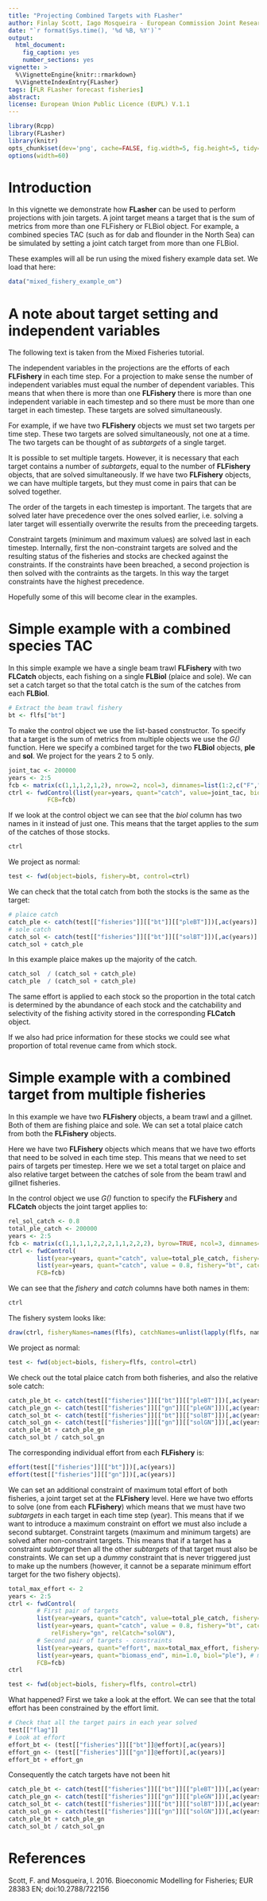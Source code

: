 ```yaml
---
title: "Projecting Combined Targets with FLasher"
author: Finlay Scott, Iago Mosqueira - European Commission Joint Research Center
date: "`r format(Sys.time(), '%d %B, %Y')`"
output:
  html_document:
    fig_caption: yes
    number_sections: yes
vignette: >
  %\VignetteEngine{knitr::rmarkdown}
  %\VignetteIndexEntry{FLasher}
tags: [FLR FLasher forecast fisheries]
abstract:
license: European Union Public Licence (EUPL) V.1.1
---
```


```r
library(Rcpp)
library(FLasher)
library(knitr)
opts_chunk$set(dev='png', cache=FALSE, fig.width=5, fig.height=5, tidy=TRUE, dpi=72)
options(width=60)
```

# Introduction


In this vignette we demonstrate how __FLasher__ can be used to perform projections with join targets.
A joint target means a target that is the sum of metrics from more than one FLFishery or FLBiol object.
For example, a combined species TAC (such as for dab and flounder in the North Sea) can be simulated by setting a joint catch target from more than one FLBiol.

These examples will all be run using the mixed fishery example data set. We load that here:

```r
data("mixed_fishery_example_om")
```

# A note about target setting and  independent variables

The following text is taken from the Mixed Fisheries tutorial.

The independent variables in the projections are the efforts of each **FLFishery** in each time step.
For a projection to make sense the number of independent variables must equal the number of dependent variables.
This means that when there is more than one **FLFishery** there is more than one independent variable in each timestep and so there must be more than one target in each timestep.
These targets are solved simultaneously.

For example, if we have two **FLFishery** objects we must set two targets per time step. These two targets are solved simultaneously, not one at a time.
The two targets can be thought of as *subtargets* of a single target.

It is possible to set multiple targets. However, it is necessary that each target contains a number of *subtargets*, equal to the number of **FLFishery** objects, that are solved simultaneously.
If we have two **FLFishery** objects, we can have multiple targets, but they must come in pairs that can be solved together.

The order of the targets in each timestep is important. The targets that are solved later have precedence over the ones solved earlier, i.e. solving a later target will essentially overwrite the results from the preceeding targets.

Constraint targets (minimum and maximum values) are solved last in each timestep.
Internally, first the non-constraint targets are solved and the resulting status of the fisheries and stocks are checked against the constraints.
If the constraints have been breached, a second projection is then solved with the contraints as the targets.
In this way the target constraints have the highest precedence.

Hopefully some of this will become clear in the examples.

# Simple example with a combined species TAC

In this simple example we have a single beam trawl **FLFishery** with two **FLCatch** objects, each fishing on a single **FLBiol** (plaice and sole).
We can set a catch target so that the total catch is the sum of the catches from each **FLBiol**.

```r
# Extract the beam trawl fishery
bt <- flfs["bt"]
```

To make the control object we use the list-based constructor.
To specify that a target is the sum of metrics from multiple objects we use the _G()_ function.
Here we specify a combined target for the two **FLBiol** objects, **ple** and **sol**.
We project for the years 2 to 5 only.

```r
joint_tac <- 200000
years <- 2:5
fcb <- matrix(c(1,1,1,2,1,2), nrow=2, ncol=3, dimnames=list(1:2,c("F","C","B")))
ctrl <- fwdControl(list(year=years, quant="catch", value=joint_tac, biol=G("ple", "sol")),
           FCB=fcb)
```

If we look at the control object we can see that the _biol_ column has two names in it instead of just one.
This means that the target applies to the _sum_ of the catches of those stocks.


```r
ctrl
```

We project as normal:

```r
test <- fwd(object=biols, fishery=bt, control=ctrl)
```

We can check that the total catch from both the stocks is the same as the target:

```r
# plaice catch
catch_ple <- catch(test[["fisheries"]][["bt"]][["pleBT"]])[,ac(years)]
# sole catch
catch_sol <- catch(test[["fisheries"]][["bt"]][["solBT"]])[,ac(years)]
catch_sol + catch_ple
```

In this example plaice makes up the majority of the catch.

```r
catch_sol  / (catch_sol + catch_ple)
catch_ple  / (catch_sol + catch_ple)
```

The same effort is applied to each stock so the proportion in the total catch is determined by the abundance of each stock and the catchability and selectivity of the fishing activity stored in the corresponding **FLCatch** object.

If we also had price information for these stocks we could see what proportion of total revenue came from which stock.


# Simple example with a combined target from multiple fisheries

In this example we have two **FLFishery** objects, a beam trawl and a gillnet. Both of them are fishing plaice and sole.
We can set a total plaice catch from both the **FLFishery** objects.

Here we have two **FLFishery** objects which means that we have two efforts that need to be solved in each time step.
This means that we need to set pairs of targets per timestep.
Here we we set a total target on plaice and also relative target between the catches of sole from the beam trawl and gillnet fisheries.

In the control object we use _G()_ function to specify the **FLFishery** and **FLCatch** objects the joint target applies to:

```r
rel_sol_catch <- 0.8
total_ple_catch <- 200000 
years <- 2:5
fcb <- matrix(c(1,1,1,1,2,2,2,1,1,2,2,2), byrow=TRUE, ncol=3, dimnames=list(1:4,c("F","C","B")))
ctrl <- fwdControl(
        list(year=years, quant="catch", value=total_ple_catch, fishery=G("bt","gn"), catch=G("pleBT", "pleGN")),
        list(year=years, quant="catch", value = 0.8, fishery="bt", catch="solBT", relYear=years, relFishery="gn", relCatch="solGN"),
        FCB=fcb)
```

We can see that the _fishery_ and _catch_ columns have both names in them:

```r
ctrl
```

The fishery system looks like:

```r
draw(ctrl, fisheryNames=names(flfs), catchNames=unlist(lapply(flfs, names)), biolNames=names(biols))
```

We project as normal:

```r
test <- fwd(object=biols, fishery=flfs, control=ctrl)
```

We check out the total plaice catch from both fisheries, and also the relative sole catch:

```r
catch_ple_bt <- catch(test[["fisheries"]][["bt"]][["pleBT"]])[,ac(years)]
catch_ple_gn <- catch(test[["fisheries"]][["gn"]][["pleGN"]])[,ac(years)]
catch_sol_bt <- catch(test[["fisheries"]][["bt"]][["solBT"]])[,ac(years)]
catch_sol_gn <- catch(test[["fisheries"]][["gn"]][["solGN"]])[,ac(years)]
catch_ple_bt + catch_ple_gn
catch_sol_bt / catch_sol_gn
```

The corresponding individual effort from each **FLFishery** is:

```r
effort(test[["fisheries"]][["bt"]])[,ac(years)]
effort(test[["fisheries"]][["gn"]])[,ac(years)]
```

We can set an additional constraint of maximum total effort of both fisheries, a joint target set at the **FLFishery** level.
Here we have two efforts to solve (one from each **FLFishery**) which means that we must have two *subtargets* in each target in each time step (year).
This means that if we want to introduce a maximum constraint on effort we must also include a second subtarget. 
Constraint targets (maximum and minimum targets) are solved after non-constraint targets. This means that if a target has a constraint *subtarget* then all the other *subtargets* of that target must also be constraints. 
We can set up a *dummy* constraint that is never triggered just to make up the numbers (however, it cannot be a separate minimum effort target for the two fishery objects).

```r
total_max_effort <- 2
years <- 2:5
ctrl <- fwdControl(
        # First pair of targets
        list(year=years, quant="catch", value=total_ple_catch, fishery=G("bt","gn"), catch=G("pleBT", "pleGN")),
        list(year=years, quant="catch", value = 0.8, fishery="bt", catch="solBT", relYear=years,
            relFishery="gn", relCatch="solGN"),
        # Second pair of targets - constraints
        list(year=years, quant="effort", max=total_max_effort, fishery=G("bt","gn")), # maximum effort
        list(year=years, quant="biomass_end", min=1.0, biol="ple"), # minimum biomass target that should not be triggered
        FCB=fcb)
ctrl
```

```r
test <- fwd(object=biols, fishery=flfs, control=ctrl)
```

What happened? First we take a look at the effort.
We can see that the total effort has been constrained by the effort limit.

```r
# Check that all the target pairs in each year solved
test[["flag"]]
# Look at effort
effort_bt <- (test[["fisheries"]][["bt"]]@effort)[,ac(years)]
effort_gn <- (test[["fisheries"]][["gn"]]@effort)[,ac(years)]
effort_bt + effort_gn
```

Consequently the catch targets have not been hit

```r
catch_ple_bt <- catch(test[["fisheries"]][["bt"]][["pleBT"]])[,ac(years)]
catch_ple_gn <- catch(test[["fisheries"]][["gn"]][["pleGN"]])[,ac(years)]
catch_sol_bt <- catch(test[["fisheries"]][["bt"]][["solBT"]])[,ac(years)]
catch_sol_gn <- catch(test[["fisheries"]][["gn"]][["solGN"]])[,ac(years)]
catch_ple_bt + catch_ple_gn
catch_sol_bt / catch_sol_gn
```

# References

Scott, F. and Mosqueira, I. 2016. Bioeconomic Modelling for Fisheries; EUR 28383 EN; doi:10.2788/722156


